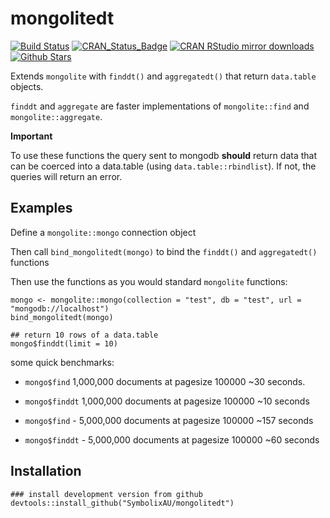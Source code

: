# mongolitedt

[![Build Status](https://travis-ci.org/SymbolixAU/mongolitedt.svg?branch=master)](https://travis-ci.org/SymbolixAU/mongolitedt)
[![CRAN_Status_Badge](http://www.r-pkg.org/badges/version/mongolitedt)](http://cran.r-project.org/package=mongolitedt)
[![CRAN RStudio mirror downloads](http://cranlogs.r-pkg.org/badges/mongolitedt)](http://cran.r-project.org/web/packages/mongolitedt/index.html)
[![Github Stars](https://img.shields.io/github/stars/SymbolixAU/mongolitedt.svg?style=social&label=Github)](https://github.com/SymbolixAU/mongolitedt)

Extends `mongolite` with `finddt()` and `aggregatedt()` that return `data.table` objects. 

`finddt` and `aggregate` are faster implementations of `mongolite::find` and `mongolite::aggregate`.

**Important**

To use these functions the query sent to mongodb **should** return data that can be coerced into a data.table (using `data.table::rbindlist`). If not, the queries will return an error.


## Examples

Define a `mongolite::mongo` connection object

Then call `bind_mongolitedt(mongo)` to bind the `finddt()` and `aggregatedt()` functions

Then use the functions as you would standard `mongolite` functions:

```
mongo <- mongolite::mongo(collection = "test", db = "test", url = "mongodb://localhost")
bind_mongolitedt(mongo)

## return 10 rows of a data.table
mongo$finddt(limit = 10)

```

some quick benchmarks:

 - `mongo$find` 1,000,000 documents at pagesize 100000 ~30 seconds.
 - `mongo$finddt` 1,000,000 documents at pagesize 100000 ~10 seconds
 
 - `mongo$find`   - 5,000,000 documents at pagesize 100000 ~157 seconds
 - `mongo$finddt` - 5,000,000 documents at pagesize 100000 ~60 seconds

## Installation

```
### install development version from github
devtools::install_github("SymbolixAU/mongolitedt")
```
